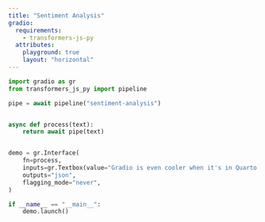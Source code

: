 ```yaml
---
title: "Sentiment Analysis"
gradio:
  requirements:
    - transformers-js-py
  attributes:
    playground: true
    layout: "horizontal"
---
```


```python
import gradio as gr
from transformers_js_py import pipeline

pipe = await pipeline("sentiment-analysis")


async def process(text):
    return await pipe(text)


demo = gr.Interface(
    fn=process,
    inputs=gr.Textbox(value="Gradio is even cooler when it's in Quarto!"),
    outputs="json",
    flagging_mode="never",
)

if __name__ == "__main__":
    demo.launch()
```

